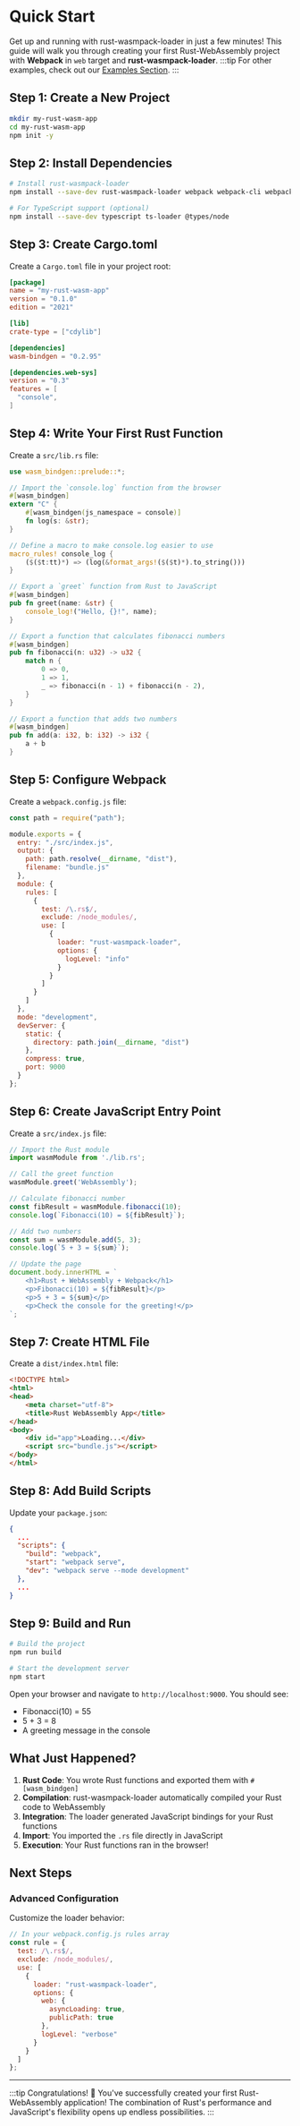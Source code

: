 # Quick Start

Get up and running with rust-wasmpack-loader in just a few minutes! This guide will walk you through creating your first Rust-WebAssembly project with **Webpack** in `web` target and **rust-wasmpack-loader**.
:::tip
For other examples, check out our [Examples Section](../examples).
:::

## Step 1: Create a New Project

```bash
mkdir my-rust-wasm-app
cd my-rust-wasm-app
npm init -y
```

## Step 2: Install Dependencies

```bash
# Install rust-wasmpack-loader
npm install --save-dev rust-wasmpack-loader webpack webpack-cli webpack-dev-server

# For TypeScript support (optional)
npm install --save-dev typescript ts-loader @types/node
```

## Step 3: Create Cargo.toml

Create a `Cargo.toml` file in your project root:

```toml title="Cargo.toml"
[package]
name = "my-rust-wasm-app"
version = "0.1.0"
edition = "2021"

[lib]
crate-type = ["cdylib"]

[dependencies]
wasm-bindgen = "0.2.95"

[dependencies.web-sys]
version = "0.3"
features = [
  "console",
]
```

## Step 4: Write Your First Rust Function

Create a `src/lib.rs` file:

```rust title="src/lib.rs"
use wasm_bindgen::prelude::*;

// Import the `console.log` function from the browser
#[wasm_bindgen]
extern "C" {
    #[wasm_bindgen(js_namespace = console)]
    fn log(s: &str);
}

// Define a macro to make console.log easier to use
macro_rules! console_log {
    ($($t:tt)*) => (log(&format_args!($($t)*).to_string()))
}

// Export a `greet` function from Rust to JavaScript
#[wasm_bindgen]
pub fn greet(name: &str) {
    console_log!("Hello, {}!", name);
}

// Export a function that calculates fibonacci numbers
#[wasm_bindgen]
pub fn fibonacci(n: u32) -> u32 {
    match n {
        0 => 0,
        1 => 1,
        _ => fibonacci(n - 1) + fibonacci(n - 2),
    }
}

// Export a function that adds two numbers
#[wasm_bindgen]
pub fn add(a: i32, b: i32) -> i32 {
    a + b
}
```

## Step 5: Configure Webpack

Create a `webpack.config.js` file:

```javascript title="webpack.config.js"
const path = require("path");

module.exports = {
  entry: "./src/index.js",
  output: {
    path: path.resolve(__dirname, "dist"),
    filename: "bundle.js"
  },
  module: {
    rules: [
      {
        test: /\.rs$/,
        exclude: /node_modules/,
        use: [
          {
            loader: "rust-wasmpack-loader",
            options: {
              logLevel: "info"
            }
          }
        ]
      }
    ]
  },
  mode: "development",
  devServer: {
    static: {
      directory: path.join(__dirname, "dist")
    },
    compress: true,
    port: 9000
  }
};
```

## Step 6: Create JavaScript Entry Point

Create a `src/index.js` file:

```javascript title="src/index.js"
// Import the Rust module
import wasmModule from './lib.rs';

// Call the greet function
wasmModule.greet('WebAssembly');

// Calculate fibonacci number
const fibResult = wasmModule.fibonacci(10);
console.log(`Fibonacci(10) = ${fibResult}`);

// Add two numbers
const sum = wasmModule.add(5, 3);
console.log(`5 + 3 = ${sum}`);

// Update the page
document.body.innerHTML = `
    <h1>Rust + WebAssembly + Webpack</h1>
    <p>Fibonacci(10) = ${fibResult}</p>
    <p>5 + 3 = ${sum}</p>
    <p>Check the console for the greeting!</p>
`;
```

## Step 7: Create HTML File

Create a `dist/index.html` file:

```html title="dist/index.html"
<!DOCTYPE html>
<html>
<head>
    <meta charset="utf-8">
    <title>Rust WebAssembly App</title>
</head>
<body>
    <div id="app">Loading...</div>
    <script src="bundle.js"></script>
</body>
</html>
```

## Step 8: Add Build Scripts

Update your `package.json`:

```json title="package.json"
{
  ...
  "scripts": {
    "build": "webpack",
    "start": "webpack serve",
    "dev": "webpack serve --mode development"
  },
  ...
}
```

## Step 9: Build and Run

```bash
# Build the project
npm run build

# Start the development server
npm start
```

Open your browser and navigate to `http://localhost:9000`. You should see:

- Fibonacci(10) = 55
- 5 + 3 = 8
- A greeting message in the console

## What Just Happened?

1. **Rust Code**: You wrote Rust functions and exported them with `#[wasm_bindgen]`
2. **Compilation**: rust-wasmpack-loader automatically compiled your Rust code to WebAssembly
3. **Integration**: The loader generated JavaScript bindings for your Rust functions
4. **Import**: You imported the `.rs` file directly in JavaScript
5. **Execution**: Your Rust functions ran in the browser!

## Next Steps

### Advanced Configuration

Customize the loader behavior:

```javascript title="webpack.config.js"
// In your webpack.config.js rules array
const rule = {
  test: /\.rs$/,
  exclude: /node_modules/,
  use: [
    {
      loader: "rust-wasmpack-loader",
      options: {
        web: {
          asyncLoading: true,
          publicPath: true
        },
        logLevel: "verbose"
      }
    }
  ]
};
```

---

:::tip Congratulations! 🎉
You've successfully created your first Rust-WebAssembly application! The combination of Rust's performance and JavaScript's flexibility opens up endless possibilities.
:::
